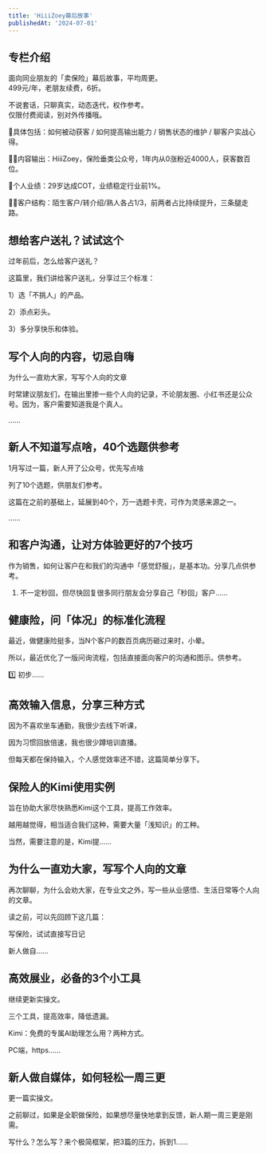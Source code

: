 ```yaml
---
title: 'HiiiZoey幕后故事'
publishedAt: '2024-07-01'
---
```


## 专栏介绍

面向同业朋友的「卖保险」幕后故事，平均周更。  
499元/年，老朋友续费，6折。  
  
不说套话，只聊真实，动态迭代，权作参考。  
仅限付费阅读，别对外传播哦。  
  
📃具体包括：如何被动获客 / 如何提高输出能力 / 销售状态的维护 / 聊客户实战心得。  
  
✍🏻内容输出：HiiiZoey，保险垂类公众号，1年内从0涨粉近4000人，获客数百位。  
  
📍个人业绩：29岁达成COT，业绩稳定行业前1%。  
  
🙋‍♀️客户结构：陌生客户/转介绍/熟人各占1/3，前两者占比持续提升，三条腿走路。

## 想给客户送礼？试试这个
过年前后，怎么给客户送礼？

这篇里，我们讲给客户送礼，分享过三个标准：

1）选「不挑人」的产品。

2）添点彩头。

3）多分享快乐和体验。

## 写个人向的内容，切忌自嗨
为什么一直劝大家，写写个人向的文章

时常建议朋友们，在输出里掺一些个人向的记录，不论朋友圈、小红书还是公众号。因为，客户需要知道我是个真人。

......

## 新人不知道写点啥，40个选题供参考
1月写过一篇，新人开了公众号，优先写点啥

列了10个选题，供朋友们参考。

这篇在之前的基础上，延展到40个，万一选题卡壳，可作为灵感来源之一。

......

## 和客户沟通，让对方体验更好的7个技巧
作为销售，如何让客户在和我们的沟通中「感觉舒服」，是基本功。分享几点供参考。

1. 不一定秒回，但尽快回复很多同行朋友会分享自己「秒回」客户......

## 健康险，问「体况」的标准化流程
最近，做健康险挺多，当N个客户的数百页病历砸过来时，小晕。

所以，最近优化了一版问询流程，包括直接面向客户的沟通和图示。供参考。

1️⃣ 初步......

## 高效输入信息，分享三种方式
因为不喜欢坐车通勤，我很少去线下听课，

因为习惯回放倍速，我也很少蹲培训直播。

但每天都在保持输入，个人感觉效率还不错，这篇简单分享下。



## 保险人的Kimi使用实例
旨在协助大家尽快熟悉Kimi这个工具，提高工作效率。

越用越觉得，相当适合我们这种，需要大量「浅知识」的工种。

当然，需要注意的是，Kimi提......

## 为什么一直劝大家，写写个人向的文章
再次聊聊，为什么会劝大家，在专业文之外，写一些从业感悟、生活日常等个人向的文章。

读之前，可以先回顾下这几篇：

写保险，试试直接写日记

新人做自......

## 高效展业，必备的3个小工具
继续更新实操文。

三个工具，提高效率，降低遗漏。

Kimi：免费的专属AI助理怎么用？两种方式。

PC端，https......

## 新人做自媒体，如何轻松一周三更
更一篇实操文。

之前聊过，如果是全职做保险，如果想尽量快地拿到反馈，新人期一周三更是刚需。

写什么？怎么写？来个极简框架，把3篇的压力，拆到1......

